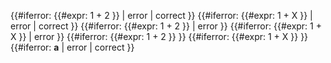 <!-- The engine DOES NOT YET support this test fully -->

{{#iferror: {{#expr: 1 + 2 }} | error | correct }}
{{#iferror: {{#expr: 1 + X }} | error | correct }}
{{#iferror: {{#expr: 1 + 2 }} | error }}
{{#iferror: {{#expr: 1 + X }} | error }}
{{#iferror: {{#expr: 1 + 2 }} }}
{{#iferror: {{#expr: 1 + X }} }} <!-- NOT SUPPORTED YET -->
{{#iferror: <strong class="error">a</strong> | error | correct }} <!-- NOT SUPPORTED YET -->